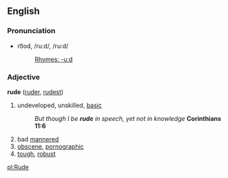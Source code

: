 ==English==
=== Pronunciation ===
*ro͞od, /ruːd/, /ru:d/
*:[[Rhymes:English:-uːd|Rhymes: -uːd]]

===Adjective===
'''rude''' ([[ruder]], [[rudest]])

#undeveloped, unskilled, [[basic]]
#:''But though I be '''rude''' in speech, yet not in knowledge'' '''Corinthians 11:6'''
#bad [[manner]]ed
#[[obscene]], [[pornographic]]
#[[tough]], [[robust]]

[[pl:Rude]]